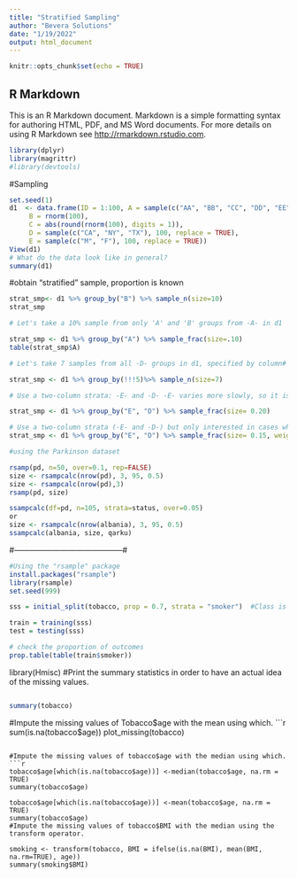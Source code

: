 ---
title: "Stratified Sampling"
author: "Bevera Solutions"
date: "1/19/2022"
output: html_document
---

```{r setup, include=FALSE}
knitr::opts_chunk$set(echo = TRUE)
```

## R Markdown

This is an R Markdown document. Markdown is a simple formatting syntax for authoring HTML, PDF, and MS Word documents. For more details on using R Markdown see <http://rmarkdown.rstudio.com>.
```{r}
library(dplyr)
library(magrittr)
#library(devtools)
```
#Sampling
```{r}
set.seed(1)
d1  <- data.frame(ID = 1:100, A = sample(c("AA", "BB", "CC", "DD", "EE"), 100,     replace = TRUE),
     B = rnorm(100), 
     C = abs(round(rnorm(100), digits = 1)), 
     D = sample(c("CA", "NY", "TX"), 100, replace = TRUE), 
     E = sample(c("M", "F"), 100, replace = TRUE))
View(d1)
# What do the data look like in general?
summary(d1)
```
#obtain "stratified" sample, proportion is known
```{r}
strat_smp<- d1 %>% group_by("B") %>% sample_n(size=10)
strat_smp

# Let's take a 10% sample from only 'A' and 'B' groups from -A- in d1

strat_smp <- d1 %>% group_by("A") %>% sample_frac(size=.10)
table(strat_smp$A)

# Let's take 7 samples from all -D- groups in d1, specified by column# number

strat_smp <- d1 %>% group_by(!!!5)%>% sample_n(size=7)

# Use a two-column strata: -E- and -D- -E- varies more slowly, so it is better to put that first

strat_smp <- d1 %>% group_by("E", "D") %>% sample_frac(size= 0.20)

# Use a two-column strata (-E- and -D-) but only interested in cases where E- == "F"
strat_smp <- d1 %>% group_by("E", "D") %>% sample_frac(size= 0.15, weight=(E=="F"))
```

```{r}
#using the Parkinson dataset

rsamp(pd, n=50, over=0.1, rep=FALSE)
size <- rsampcalc(nrow(pd), 3, 95, 0.5)
size <- rsampcalc(nrow(pd),3)
rsamp(pd, size)

ssampcalc(df=pd, n=105, strata=status, over=0.05)
or
size <- rsampcalc(nrow(albania), 3, 95, 0.5)
ssampcalc(albania, size, qarku)
```
#------------------------------------------#
```{r}
#Using the "rsample" package
install.packages("rsample")
library(rsample)
set.seed(999)

sss = initial_split(tobacco, prop = 0.7, strata = "smoker")  #Class is the binary response variable

train = training(sss)
test = testing(sss)

# check the proportion of outcomes
prop.table(table(train$smoker))
```

library(Hmisc)
#Print the summary statistics in order to have an actual idea of the missing values.
```{r}

```

```{r}
summary(tobacco)
```
#Impute the missing values of Tobacco$age with the mean using which.
```{r}
sum(is.na(tobacco$age))
plot_missing(tobacco)
```

#Impute the missing values of tobacco$age with the median using which.
```{r}
tobacco$age[which(is.na(tobacco$age))] <-median(tobacco$age, na.rm = TRUE)
summary(tobacco$age)

tobacco$age[which(is.na(tobacco$age))] <-mean(tobacco$age, na.rm = TRUE)
summary(tobacco$age)
#Impute the missing values of tobacco$BMI with the median using the transform operator.

smoking <- transform(tobacco, BMI = ifelse(is.na(BMI), mean(BMI, na.rm=TRUE), age))
summary(smoking$BMI)
```